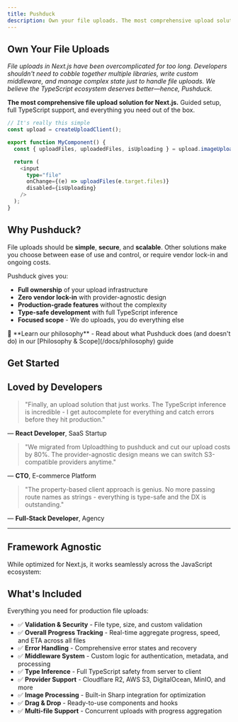 ```yaml
---
title: Pushduck
description: Own your file uploads. The most comprehensive upload solution for Next.js.
---
```



## Own Your File Uploads

_File uploads in Next.js have been overcomplicated for too long. Developers shouldn't need to cobble together multiple libraries, write custom middleware, and manage complex state just to handle file uploads. We believe the TypeScript ecosystem deserves better—hence, Pushduck._

**The most comprehensive file upload solution for Next.js.** Guided setup, full TypeScript support, and everything you need out of the box.

```typescript
// It's really this simple
const upload = createUploadClient();

export function MyComponent() {
  const { uploadFiles, uploadedFiles, isUploading } = upload.imageUpload();

  return (
    <input
      type="file"
      onChange={(e) => uploadFiles(e.target.files)}
      disabled={isUploading}
    />
  );
}
```

<UploadDemo 
  title="🎬 Interactive Demo" 
  description="Try uploading files to see the enhanced type-safe client in action"
  showTabs={true}
  compact={false}
/>

<div className="not-prose mb-8">
  <Card
    title="🎬 Live Demo"
    description="Try it yourself! Interactive demo with real file uploads using Cloudflare R2."
    href="/upload"
    className="mb-4 bg-gradient-to-r from-blue-50 to-indigo-50 border-blue-200 hover:border-blue-300"
  />
</div>

<div className="not-prose mb-8">
  <Cards>
    <Card
      title="🎯 Pushduck Init"
      description="Interactive CLI guides you through setup with sensible defaults. Minimal configuration required."
      href="/docs/quick-start"
    />
    <Card
      title="🔒 Type-Safe"
      description="Full TypeScript inference from server router to client components. Catch errors at compile time."
      href="/docs/guides/migration/enhanced-client"
    />
    <Card
      title="☁️ Provider Agnostic"
      description="Cloudflare R2, AWS S3, DigitalOcean Spaces, MinIO. Switch providers without changing code."
      href="/docs/providers/aws-s3"
    />
    <Card
      title="⚡ Production Ready"
      description="Built-in validation, overall progress tracking, error handling, and security features."
      href="/docs/examples"
    />
  </Cards>
</div>

## Why Pushduck?

File uploads should be **simple**, **secure**, and **scalable**. Other solutions make you choose between ease of use and control, or require vendor lock-in and ongoing costs.

Pushduck gives you:

- **Full ownership** of your upload infrastructure
- **Zero vendor lock-in** with provider-agnostic design
- **Production-grade features** without the complexity
- **Type-safe development** with full TypeScript inference
- **Focused scope** - We do uploads, you do everything else

<Callout type="info">
  📖 **Learn our philosophy** - Read about what Pushduck does (and doesn't do) in our [Philosophy & Scope](/docs/philosophy) guide
</Callout>

## Get Started

<div className="not-prose mb-8">
  <Cards>
    <Card
      title="⚡ CLI Setup"
      description="Interactive setup with npx @pushduck/cli@latest init - guided configuration in one command"
      href="/docs/api/cli"
    />
    <Card
      title="🔧 Manual Setup"
      description="Step-by-step manual setup for developers who prefer full control"
      href="/docs/getting-started/manual-setup"
    />
    <Card
      title="☁️ Providers"
      description="Provider-specific setup guides for Cloudflare R2, AWS S3, and more"
      href="/docs/providers"
    />
    <Card
      title="💡 Examples"
      description="See it in action with real-world examples and demo components"
      href="/docs/examples"
    />
  </Cards>
</div>

## Loved by Developers

> "Finally, an upload solution that just works. The TypeScript inference is incredible - I get autocomplete for everything and catch errors before they hit production."

— **React Developer**, SaaS Startup

> "We migrated from Uploadthing to pushduck and cut our upload costs by 80%. The provider-agnostic design means we can switch S3-compatible providers anytime."

— **CTO**, E-commerce Platform

> "The property-based client approach is genius. No more passing route names as strings - everything is type-safe and the DX is outstanding."

— **Full-Stack Developer**, Agency

---

## Framework Agnostic

While optimized for Next.js, it works seamlessly across the JavaScript ecosystem:

<div className="not-prose mb-8">
  <Cards>
    <Card title="Next.js" description="App Router & Pages Router" />
    <Card title="Remix" description="Full-stack support" />
    <Card title="SvelteKit" description="Coming soon" />
    <Card title="Nuxt" description="Coming soon" />
  </Cards>
</div>

## What's Included

Everything you need for production file uploads:

- ✅ **Validation & Security** - File type, size, and custom validation
- ✅ **Overall Progress Tracking** - Real-time aggregate progress, speed, and ETA across all files
- ✅ **Error Handling** - Comprehensive error states and recovery
- ✅ **Middleware System** - Custom logic for authentication, metadata, and processing
- ✅ **Type Inference** - Full TypeScript safety from server to client
- ✅ **Provider Support** - Cloudflare R2, AWS S3, DigitalOcean, MinIO, and more
- ✅ **Image Processing** - Built-in Sharp integration for optimization
- ✅ **Drag & Drop** - Ready-to-use components and hooks
- ✅ **Multi-file Support** - Concurrent uploads with progress aggregation
